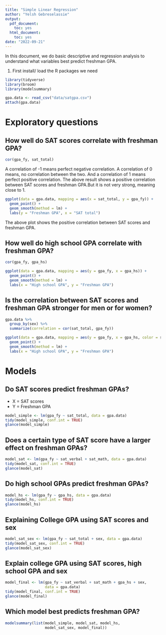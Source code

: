 ```yaml
---
title: "Simple Linear Regression"
author: "Yelsh Gebreselassie"
output:
  pdf_document:
    toc: yes
  html_document:
    toc: yes
date: "2022-09-21"
---
```


In this document, we do basic descriptive and regression analysis to 
understand what variables best predict freshman GPA. 


1. First install/ load the R packages we need


```r
library(tidyverse)
library(broom)
library(modelsummary)

gpa.data <- read_csv("data/satgpa.csv")
attach(gpa.data)
```

# Exploratory questions

## How well do SAT scores correlate with freshman GPA?

```r
cor(gpa_fy, sat_total) 
```
A correlation of -1 means perfect negative correlation. A correlation of 0 means, no correlation between the two. And a correlation of 1 means perfect positive correlation. The above result shows a positive correlation between SAT scores and freshman GPA.But it is not very strong, meaning close to 1. 

```r
ggplot(data = gpa.data, mapping = aes(x = sat_total, y = gpa_fy)) +
  geom_point() +
  geom_smooth(method = lm) +
  labs(y = "Freshman GPA", x = "SAT total")
```

The above plot shows the positive correlation between SAT scores and
freshman GPA. 

## How well do high school GPA correlate with freshman GPA?

```r
cor(gpa_fy, gpa_hs) 
```

```r
ggplot(data = gpa.data, mapping = aes(y = gpa_fy, x = gpa_hs)) +
  geom_point() +
  geom_smooth(method = lm) +
  labs(x = "High school GPA", y = "Freshman GPA")
```

## Is the correlation between SAT scores and freshman GPA stronger for men or for women?

```r
gpa.data %>% 
  group_by(sex) %>% 
  summarize(correlation = cor(sat_total, gpa_fy))
```

```r
ggplot(data = gpa.data, mapping = aes(y = gpa_fy, x = gpa_hs, color = sex)) +
  geom_point() +
  geom_smooth(method = lm) +
  labs(x = "High school GPA", y = "Freshman GPA")
```

# Models

## Do SAT scores predict freshman GPAs?

- X = SAT scores
- Y = Freshman GPA

```r
model_simple <- lm(gpa_fy ~ sat_total, data = gpa.data)
tidy(model_simple, conf.int = TRUE)
glance(model_simple)
```

## Does a certain type of SAT score have a larger effect on freshman GPAs?

```r
model_sat <- lm(gpa_fy ~ sat_verbal + sat_math, data = gpa.data)
tidy(model_sat, conf.int = TRUE)
glance(model_sat)
```

## Do high school GPAs predict freshman GPAs?

```r
model_hs <- lm(gpa_fy ~ gpa_hs, data = gpa.data)
tidy(model_hs, conf.int = TRUE)
glance(model_hs)
```

## Explaining College GPA using SAT scores and sex

```r
model_sat_sex <- lm(gpa_fy ~ sat_total + sex, data = gpa.data)
tidy(model_sat_sex, conf.int = TRUE)
glance(model_sat_sex)
```

## Explain college GPA using SAT scores, high school GPA and sex

```r
model_final <- lm(gpa_fy ~ sat_verbal + sat_math + gpa_hs + sex, 
                  data = gpa.data)
tidy(model_final, conf.int = TRUE)
glance(model_final)
```

## Which model best predicts freshman GPA?

```r
modelsummary(list(model_simple, model_sat, model_hs, 
                  model_sat_sex, model_final))
```

